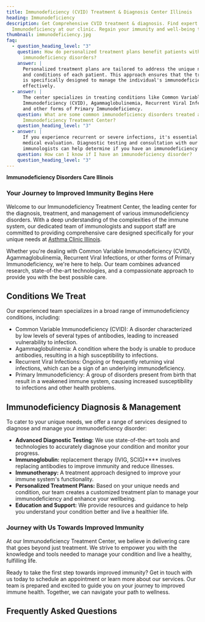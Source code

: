 ```yaml
---
title: Immunodeficiency (CVID) Treatment & Diagnosis Center Illinois
heading: Immunodeficiency
description: Get Comprehensive CVID treatment & diagnosis. Find expert care for
  Immunodeficiency at our clinic. Regain your immunity and well-being today.
thumbnail: immunodeficiency.jpg
faq:
  - question_heading_level: "3"
    question: How do personalized treatment plans benefit patients with
      immunodeficiency disorders?
    answer: |
      Personalized treatment plans are tailored to address the unique needs
      and conditions of each patient. This approach ensures that the treatment
      is specifically designed to manage the individual's immunodeficiency
      effectively.
  - answer: |
      The center specializes in treating conditions like Common Variable
      Immunodeficiency (CVID), Agammaglobulinemia, Recurrent Viral Infections,
      and other forms of Primary Immunodeficiency.
    question: What are some common immunodeficiency disorders treated at the
      Immunodeficiency Treatment Center?
    question_heading_level: "3"
  - answer: |
      If you experience recurrent or severe infections, it's essential to seek
      medical evaluation. Diagnostic testing and consultation with our
      immunologists can help determine if you have an immunodeficiency disorder.
    question: How can I know if I have an immunodeficiency disorder?
    question_heading_level: "3"
---
```

**Immunodeficiency Disorders Care Illinois**

### Your Journey to Improved Immunity Begins Here

Welcome to our Immunodeficiency Treatment Center, the leading center for the diagnosis, treatment, and management of various immunodeficiency disorders. With a deep understanding of the complexities of the immune system, our dedicated team of immunologists and support staff are committed to providing comprehensive care designed specifically for your unique needs at [Asthma Clinic Illinois](/).

Whether you're dealing with Common Variable Immunodeficiency (CVID), Agammaglobulinemia, Recurrent Viral Infections, or other forms of Primary Immunodeficiency, we're here to help. Our team combines advanced research, state-of-the-art technologies, and a compassionate approach to provide you with the best possible care.

<ButtonList />

## Conditions We Treat

Our experienced team specializes in a broad range of immunodeficiency conditions, including:

- Common Variable Immunodeficiency (CVID): A disorder characterized by low levels of several types of antibodies, leading to increased vulnerability to infection.
- Agammaglobulinemia: A condition where the body is unable to produce antibodies, resulting in a high susceptibility to infections.
- Recurrent Viral Infections: Ongoing or frequently returning viral infections, which can be a sign of an underlying immunodeficiency.
- Primary Immunodeficiency: A group of disorders present from birth that result in a weakened immune system, causing increased susceptibility to infections and other health problems.

## Immunodeficiency Diagnosis & Management

To cater to your unique needs, we offer a range of services designed to diagnose and manage your immunodeficiency disorder:

- **Advanced Diagnostic Testing:** We use state-of-the-art tools and technologies to accurately diagnose your condition and monitor your progress.
- **Immunoglobulin:** replacement therapy (IVIG, SCIG)**** involves replacing antibodies to improve immunity and reduce illnesses.
- **Immunotherapy:** A treatment approach designed to improve your immune system's functionality.
- **Personalized Treatment Plans:** Based on your unique needs and condition, our team creates a customized treatment plan to manage your immunodeficiency and enhance your wellbeing.
- **Education and Support:** We provide resources and guidance to help you understand your condition better and live a healthier life.

### Journey with Us Towards Improved Immunity

At our Immunodeficiency Treatment Center, we believe in delivering care that goes beyond just treatment. We strive to empower you with the knowledge and tools needed to manage your condition and live a healthy, fulfilling life.

Ready to take the first step towards improved immunity? Get in touch with us today to schedule an appointment or learn more about our services. Our team is prepared and excited to guide you on your journey to improved immune health. Together, we can navigate your path to wellness.

<ContactBanner />

## Frequently Asked Questions




